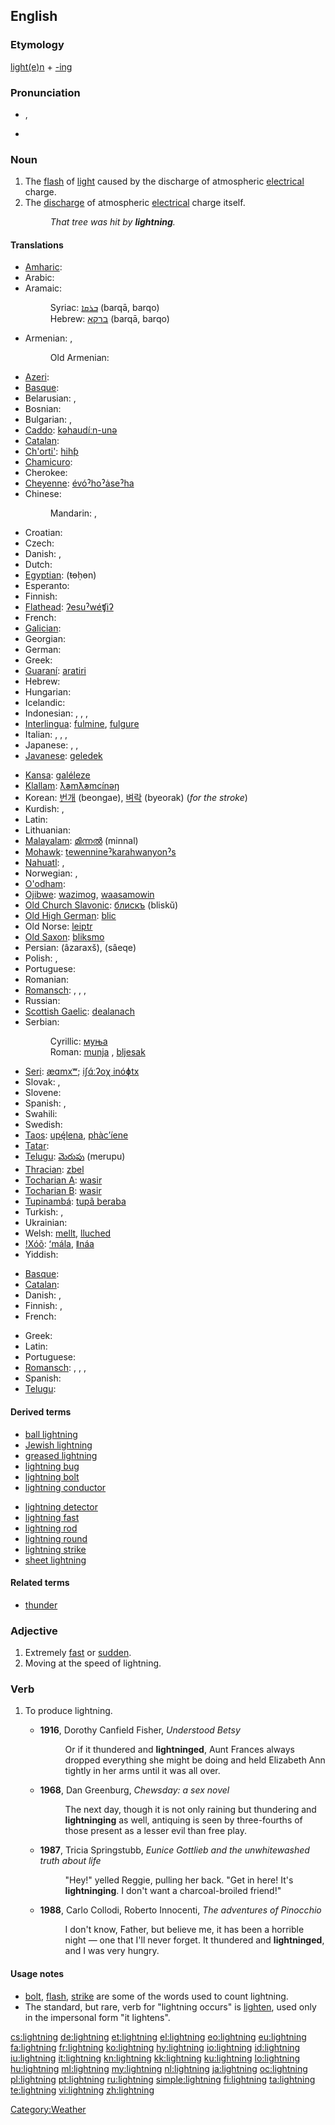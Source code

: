 {{wikipedia|dab=Lightning (disambiguation)|Lightning}}
==English==


===Etymology===
[[lighten|light(e)n]] + [[-ing]]

===Pronunciation===
* {{IPA|/ˈlaɪt.nɪŋ/}}, {{SAMPA|/"laIt.nIN/}}
* {{audio|En-us-lightning.ogg|Audio (US)}}

===Noun===
{{wikipedia}}
{{en-noun|s|-}}

# The [[flash]] of [[light]] caused by the discharge of atmospheric [[electrical]] charge.
# The [[discharge]] of atmospheric [[electrical]] charge itself.
#: ''That tree was hit by '''lightning'''.''

====Translations====
{{trans-top|flash of light}}
* [[Amharic]]: {{tø|am|መብረቅ|tr=mäbräq|sc=Ethi}}
* Arabic: {{t+|ar|برق|m|tr=barq}}
* Aramaic:
*: Syriac: [[ܒܪܩܐ]] (barqā, barqo) {{m}}
*: Hebrew: [[ברקא]] (barqā, barqo) {{m}}
* Armenian: {{t-|hy|կայծակ|tr=kayçak}}, {{t-|hy|շանթ|tr=šant'}}
*: Old Armenian: {{tø|xcl|կայծակն|tr=kaycakn|sc=Armn|xs=Old Armenian}}
* [[Azeri]]: {{t+|az|şimşək|xs=Azeri}}
* [[Basque]]: {{t|eu|tximistargi|xs=Basque}}
* Belarusian: {{t|be|маланка|f|tr=malanka|xs=Belarusian}},  {{t|be|бліскавіца|tr=bliskavica|xs=Belarusian}}
* Bosnian: {{t-|bs|munja|f}}
* Bulgarian: {{t+|bg|мълния|f|tr=mǎlnija}},  {{t|bg|светкавица|f|tr=svetkávica}}
* [[Caddo]]: [[kǝhaudíːn-unǝ]]
* [[Catalan]]: {{t|ca|llampec|m}}
* [[Ch'orti']]: [[hihƥ]]
* [[Chamicuro]]: {{tø|ccc|yaple'ti}}
* Cherokee: {{t-|chr|ᎠᎾᎦᎵᏍᎩ|tr=anagalisgi|sc=Cher|xs=Cherokee}}
* [[Cheyenne]]: [[évóˀhoˀȧseˀha]]
* Chinese:
*: Mandarin: {{t-|cmn|閃電|sc=Hani}},  {{t-|cmn|闪电|tr=shǎndiàn|sc=Hani}}
* Croatian: {{t-|hr|munja|f}}
* Czech: {{t+|cs|blesk|m}}
* Danish: {{t-|da|lyn|n}},  {{t|da|lynglimt|n}}
* Dutch: {{t+|nl|bliksem|m}}
* [[Egyptian]]: (ŧɵḥɵn)
* Esperanto: {{t+|eo|fulmo|xs=Esperanto}}
* Finnish: {{t+|fi|salama}}
* [[Flathead]]: [[ʔesuˀwéʧiʔ]]
* French: {{t+|fr|éclair|m}}
* [[Galician]]: {{t-|gl|raio|xs=Galician}}
* Georgian: {{t-|ka|ელვა|tr=elva|sc=Geor|xs=Georgian}}
* German: {{t+|de|Blitz|m}}
* Greek: {{t+|el|αστραπή|f|tr=astrapí}}
* [[Guaraní]]: [[aratiri]]
* Hebrew: {{t+|he|ברק}}
* Hungarian: {{t+|hu|villám}}
* Icelandic: {{t+|is|elding|f}}
* Indonesian: {{t-|id|kilat|xs=Indonesian}}, {{t-|id|geledek|xs=Indonesian}}, {{t+|id|petir|xs=Indonesian}}, {{t-|id|halilintar|xs=Indonesian}}
* [[Interlingua]]: [[fulmine]], [[fulgure]]
* Italian: {{t+|it|fulmine|m}}, {{t-|it|folgore|m}}, {{t+|it|saetta|f}}, {{t+|it|lampo|m}}
* Japanese: {{t|ja|稲妻|tr=いなずま, inazuma}},  {{t|ja|雷光|tr=らいこう, raikō}},  {{t+|ja|雷|tr=かみなり, kaminari}}
* [[Javanese]]: [[geledek]]
{{trans-mid}}
* [[Kansa]]: [[galéleze]]
* [[Klallam]]: [[ƛ̕əmƛ̕əmcínəŋ]]
* Korean: [[번개]] (beongae), [[벼락]] (byeorak) (''for the stroke'')
* Kurdish: {{t|ku|بروسکه‌|tr=bruske|sc=ku-Arab}}, {{t|ku|تریشقه‌|tr=trishqe|sc=ku-Arab}}
* Latin: {{t-|la|fulgur|n}}
* Lithuanian: {{t|lt|žaibas|m|xs=Lithuanian}}
* [[Malayalam]]: [[മിന്നല്‍]] (minnal)
* [[Mohawk]]: [[tewennineˀkarahwanyonˀs]]
* [[Nahuatl]]: {{t|nah|tlapetlānilli}}, {{t|nah|tlapetlantli}}
* Norwegian: {{t|no|lynglimt}}, {{t|no|blink}}
* [[O'odham]]: {{tø|ood|wepgih|xs=O'odham}}
* [[Ojibwe]]: [[wazimog]], [[waasamowin]]
* [[Old Church Slavonic]]: [[блискъ]] (bliskŭ) {{m}}
* [[Old High German]]: [[blic]]
* Old Norse: [[leiptr]]
* [[Old Saxon]]: [[bliksmo]]
* Persian: {{fa-Arab|[[آذرخش]]}} (âzaraxš), {{fa-Arab|[[صاعقه]]}} (sâeqe)
* Polish: {{t+|pl|błyskawica|f}}, {{t+|pl|piorun|m}}
* Portuguese: {{t+|pt|relâmpago|m}}
* Romanian: {{t+|ro|fulger|n}}
* [[Romansch]]: {{t|rm|chametg|m}}, {{t|rm|cametg|m}}, {{t|rm|tgametg|m}}, {{t|rm|sajetta|f}}
* Russian: {{t+|ru|молния|f|tr=mólnija}}
* [[Scottish Gaelic]]: [[dealanach]] {{m}}
* Serbian:
*: Cyrillic: [[муња#Serbian|муња]] {{f}}
*: Roman: [[munja#Serbian|munja]] {{f}}, [[bljesak]] {{m}}
* [[Seri]]: [[æɑmxʷ]]; [[iʃɑ́ːʔoχ inóɸtx]]
* Slovak: {{t-|sk|blesk|m}}, {{t-|sk|hrom|m}}
* Slovene: {{t+|sl|strela|m}}
* Spanish: {{t+|es|relámpago|m}}, {{t+|es|rayo|m}}
* Swahili: {{t+|sw|radi|xs=Swahili}}
* Swedish: {{t+|sv|blixt}}
* [[Taos]]: [[upę́lena]], [[phàc’íene]]
* [[Tatar]]: {{t+|tt|яшен|sc=Cyrl|xs=Tatar}}
* [[Telugu]]: [[మెరుపు]] (merupu)
* [[Thracian]]: [[zbel]]
* [[Tocharian A]]: [[wasir]]
* [[Tocharian B]]: [[wasir]]
* [[Tupinambá]]: [[tupã beraba]]
* Turkish: {{t+|tr|yıldırım}},  {{t|tr|şimşek}}
* Ukrainian: {{t|uk|блискавка|f|tr=blýskavka|xs=Ukrainian}}
* Welsh: [[mellt]], [[lluched]]
* [[!Xóõ]]: [[ʻmála]], [[ǁnáa]]
* Yiddish: {{t-|yi|בליץ|tr=blits|xs=Yiddish}}
{{trans-bottom}}

{{trans-top|discharge}}
* [[Basque]]: {{t|eu|tximista|xs=Basque}}
* [[Catalan]]: {{t|ca|llamp|m}}
* Danish: {{t-|da|lyn|n}},  {{t|da|lynnedslag|n}}
* Finnish: {{t+|fi|salama}}, {{t|fi|salamanisku}}
* French: {{t+|fr|foudre}}
{{trans-mid}}
* Greek: {{t+|el|κεραυνός|m|tr=keravnós}}
* Latin: {{t-|la|fulmen}}
* Portuguese: {{t+|pt|raio|m}}
* [[Romansch]]: {{t|rm|chametg|m}}, {{t|rm|cametg|m}}, {{t|rm|tgametg|m}}, {{t|rm|sajetta|f}}
* Spanish: {{t+|es|rayo|m}}
* [[Telugu]]: {{t|te|విడుదల|tr=vidudala|sc=Telu}}
{{trans-bottom}}

====Derived terms====
{{top2}}
* [[ball lightning]]
* [[Jewish lightning]]
* [[greased lightning]]
* [[lightning bug]]
* [[lightning bolt]]
* [[lightning conductor]]
{{mid2}}
* [[lightning detector]]
* [[lightning fast]]
* [[lightning rod]]
* [[lightning round]]
* [[lightning strike]]
* [[sheet lightning]]
{{bottom}}

====Related terms====

* [[thunder]]

===Adjective===
{{en-adj|-}}

# Extremely [[fast]] or [[sudden]].
# Moving at the speed of lightning.

===Verb===
{{en-verb}}

# {{impersonal|childish|or|nonstandard}} To produce lightning.
#* '''1916''', Dorothy Canfield Fisher, ''Understood Betsy''
#*: Or if it thundered and '''lightninged''', Aunt Frances always dropped everything she might be doing and held Elizabeth Ann tightly in her arms until it was all over.
#* '''1968''', Dan Greenburg, ''Chewsday: a sex novel''
#*: The next day, though it is not only raining but thundering and '''lightninging''' as well, antiquing is seen by three-fourths of those present as a lesser evil than free play.
#* '''1987''', Tricia Springstubb, ''Eunice Gottlieb and the unwhitewashed truth about life''
#*: "Hey!" yelled Reggie, pulling her back. "Get in here! It's '''lightninging'''. I don't want a charcoal-broiled friend!"
#* '''1988''', Carlo Collodi, Roberto Innocenti, ''The adventures of Pinocchio''
#*: I don't know, Father, but believe me, it has been a horrible night — one that I'll never forget. It thundered and '''lightninged''', and I was very hungry.

====Usage notes====
* [[bolt]], [[flash]], [[strike]] are some of the words used to count lightning.
* The standard, but rare, verb for "lightning occurs" is [[lighten]], used only in the impersonal form "it lightens".

[[Category:Weather]]

[[cs:lightning]]
[[de:lightning]]
[[et:lightning]]
[[el:lightning]]
[[eo:lightning]]
[[eu:lightning]]
[[fa:lightning]]
[[fr:lightning]]
[[ko:lightning]]
[[hy:lightning]]
[[io:lightning]]
[[id:lightning]]
[[iu:lightning]]
[[it:lightning]]
[[kn:lightning]]
[[kk:lightning]]
[[ku:lightning]]
[[lo:lightning]]
[[hu:lightning]]
[[ml:lightning]]
[[my:lightning]]
[[nl:lightning]]
[[ja:lightning]]
[[oc:lightning]]
[[pl:lightning]]
[[pt:lightning]]
[[ru:lightning]]
[[simple:lightning]]
[[fi:lightning]]
[[ta:lightning]]
[[te:lightning]]
[[vi:lightning]]
[[zh:lightning]]